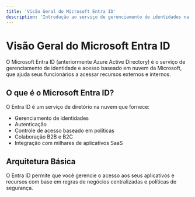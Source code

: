 ```yaml
---
title: 'Visão Geral do Microsoft Entra ID'
description: 'Introdução ao serviço de gerenciamento de identidades na nuvem da Microsoft'
---
```


# Visão Geral do Microsoft Entra ID

O Microsoft Entra ID (anteriormente Azure Active Directory) é o serviço de gerenciamento de identidade e acesso baseado em nuvem da Microsoft, que ajuda seus funcionários a acessar recursos externos e internos.

## O que é o Microsoft Entra ID?

O Entra ID é um serviço de diretório na nuvem que fornece:

- Gerenciamento de identidades
- Autenticação 
- Controle de acesso baseado em políticas
- Colaboração B2B e B2C
- Integração com milhares de aplicativos SaaS

## Arquitetura Básica

O Entra ID permite que você gerencie o acesso aos seus aplicativos e recursos com base em regras de negócios centralizadas e políticas de segurança. 